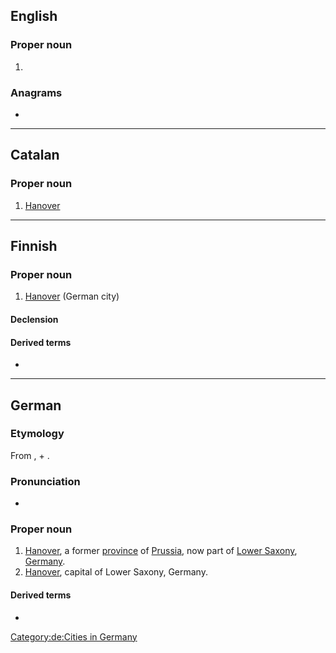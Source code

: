 ==English==

===Proper noun===
{{en-proper noun}}

# {{alternative spelling of|Hanover|lang=en}}

===Anagrams===
* {{anagrams|en|a=aehnnorv|Vanhorne}}

----

==Catalan==

===Proper noun===
{{ca-proper noun}}

# [[Hanover]]

----

==Finnish==

===Proper noun===
{{fi-proper noun}}

# [[Hanover]] (German city)

====Declension====
{{fi-decl-risti|n=sg|Hannover|||a|i=0}}

====Derived terms====
* {{l|fi|hannoverinvihikoira}}

----

==German==
{{wikipedia|lang=de}}

===Etymology===
From {{etyl|goh|de}} {{m|goh|hōh}}, + {{l|goh|*uofar}}.

===Pronunciation===
* {{audio|De-Hannover.ogg|Audio|lang=de}}

===Proper noun===
{{de-proper noun|n}}

# [[Hanover]], a former [[province]] of [[Prussia]], now part of [[Lower Saxony]], [[Germany]].
# [[Hanover]], capital of Lower Saxony, Germany.

====Derived terms====
* {{l|de|Hannoveraner}}

[[Category:de:Cities in Germany]]